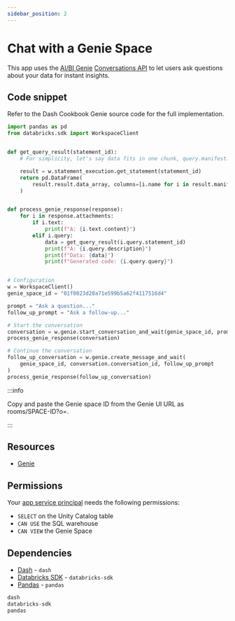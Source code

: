 ```yaml
---
sidebar_position: 2
---
```


# Chat with a Genie Space

This app uses the [AI/BI Genie](https://www.databricks.com/product/ai-bi) [Conversations API](https://docs.databricks.com/api/workspace/genie) to let users ask questions about your data for instant insights.

## Code snippet

Refer to the Dash Cookbook Genie source code for the full implementation.

```python title="app.py"
import pandas as pd
from databricks.sdk import WorkspaceClient


def get_query_result(statement_id):
    # For simplicity, let's say data fits in one chunk, query.manifest.total_chunk_count = 1

    result = w.statement_execution.get_statement(statement_id)
    return pd.DataFrame(
        result.result.data_array, columns=[i.name for i in result.manifest.schema.columns]
    )


def process_genie_response(response):
    for i in response.attachments:
        if i.text:
            print(f"A: {i.text.content}")
        elif i.query:
            data = get_query_result(i.query.statement_id)
            print(f"A: {i.query.description}")
            print(f"Data: {data}")
            print(f"Generated code: {i.query.query}")


# Configuration
w = WorkspaceClient()
genie_space_id = "01f0023d28a71e599b5a62f4117516d4"

prompt = "Ask a question..."
follow_up_prompt = "Ask a follow-up..."

# Start the conversation
conversation = w.genie.start_conversation_and_wait(genie_space_id, prompt)
process_genie_response(conversation)

# Continue the conversation
follow_up_conversation = w.genie.create_message_and_wait(
    genie_space_id, conversation.conversation_id, follow_up_prompt
)
process_genie_response(follow_up_conversation)
```

:::info

Copy and paste the Genie space ID from the Genie UI URL as rooms/SPACE-ID?o=.

:::

## Resources

- [Genie](https://www.databricks.com/what-aibi-genie)

## Permissions

Your [app service principal](https://docs.databricks.com/aws/en/dev-tools/databricks-apps/#how-does-databricks-apps-manage-authorization) needs the following permissions:

- `SELECT` on the Unity Catalog table
- `CAN USE` the SQL warehouse
- `CAN VIEW` the Genie Space

## Dependencies

- [Dash](https://pypi.org/project/dash/) - `dash`
- [Databricks SDK](https://pypi.org/project/databricks-sdk/) - `databricks-sdk`
- [Pandas](https://pypi.org/project/pandas/) - `pandas`

```python title="requirements.txt"
dash
databricks-sdk
pandas
```
